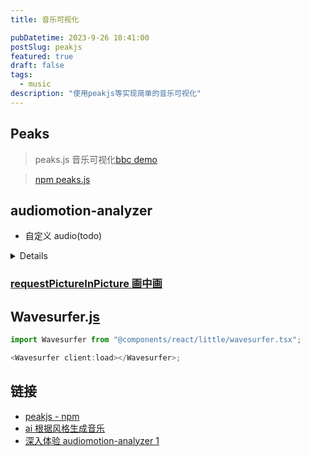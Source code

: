 ```yaml
---
title: 音乐可视化

pubDatetime: 2023-9-26 10:41:00
postSlug: peakjs
featured: true
draft: false
tags:
  - music
description: "使用peakjs等实现简单的音乐可视化"
---
```


## Peaks

> peaks.js 音乐可视化[bbc demo](https://waveform.prototyping.bbc.co.uk/)

> [npm peaks.js](https://www.npmjs.com/package/peaks.js)


<Peaks client:load />

## audiomotion-analyzer


<Motion client:load />

- 自定义 audio(todo)

<details>

```tsx
import React, {
  useRef,
  useLayoutEffect,
  useState,
  useEffect,
  MouseEvent,
} from "react";
// import './Audio.css';
import uniqueId from "lodash.uniqueid";

function transTime(value: number) {
  var time = "";
  var h = parseInt(`${value / 3600}`);
  value %= 3600;
  var m = parseInt(`${value / 60}`);
  var s = parseInt(`${value % 60}`);
  if (h > 0) {
    time = formatTime(h + ":" + m + ":" + s);
  } else {
    time = formatTime(m + ":" + s);
  }

  return time;
}

function formatTime(value: string) {
  var time = "";
  var s = value.split(":");
  var i = 0;
  for (; i < s.length - 1; i++) {
    time += s[i].length === 1 ? "0" + s[i] : s[i];
    time += ":";
  }
  time += s[i].length === 1 ? "0" + s[i] : s[i];

  return time;
}

export const Audio: React.FC<any> = props => {
  const { src, width = "80%", height = "30px" } = props;

  const audioRef = useRef<HTMLAudioElement>(null);
  const barBgRef = useRef<HTMLDivElement>(null);
  const barRef = useRef<HTMLDivElement>(null);
  const dotRef = useRef<HTMLSpanElement>(null);
  const uidRef = useRef<string>(uniqueId());

  const [toggle, setToggle] = useState<boolean>(true);
  const [progress, setProgress] = useState<number>(0);
  const [duration, setDuration] = useState<string>("00 : 00");
  const [currentTime, setCurrentTime] = useState<string>("00:00");

  useLayoutEffect(() => {
    if (audioRef.current && src) {
      audioRef.current.addEventListener("play", (e: Event) => {
        const pid = (e.target as HTMLAudioElement).getAttribute("pid");
        const audios = document.querySelectorAll("audio");
        console.log(audios);

        console.log("pid", pid);
        audios.forEach((element, index) => {
          if (element.getAttribute("pid") === pid) return;
          element.pause();
        });
      });

      audioRef.current.addEventListener("loadedmetadata", e => {
        const duration = transTime(
          (e.target as HTMLAudioElement).duration as number
        );
        setDuration(duration);
      });
      audioRef.current.addEventListener("play", _res => {
        setToggle(false);
      });
      audioRef.current.addEventListener("pause", () => {
        setToggle(true);
      });
      audioRef.current.addEventListener("timeupdate", e => {
        let value =
          (e.target as HTMLAudioElement).currentTime /
          (audioRef.current as HTMLAudioElement).duration;
        setProgress(value * 100);
        setCurrentTime(transTime((e.target as HTMLAudioElement).currentTime));
        // console.log('timeupdate res', res.target.currentTime);
      });
    }
    return () => {};
  }, [src]);

  useEffect(() => {
    if (dotRef.current && src) {
      const position = {
        oriOffestLeft: 0, // 移动开始时进度条的点距离进度条的偏移值
        oriX: 0, // 移动开始时的x坐标
        maxLeft: 0, // 向左最大可拖动距离
        maxRight: 0, // 向右最大可拖动距离
      };
      let flag = false; // 标记是否拖动开始

      // 按下
      const down = (event: TouchEvent | MouseEvent) => {
        if (!audioRef.current?.paused || audioRef.current.currentTime !== 0) {
          flag = true;
          position.oriOffestLeft = dotRef.current?.offsetLeft ?? 0; // 初始位置
          position.oriX = position.oriX =
            event instanceof TouchEvent
              ? event.touches[0].clientX
              : event.clientX; // 要同时适配mousedown和touchstart事件
          position.maxLeft = position.oriOffestLeft; // 向左最大可拖动距离
          position.maxRight =
            barBgRef.current?.offsetWidth ?? 0 - position.oriOffestLeft; // 向右边最大可拖动距离

          if (event && event.preventDefault) {
            event.preventDefault();
          } else {
            (event as TouchEvent).returnValue = false;
          }

          // 禁止事件冒泡
          if (event && event.stopPropagation) {
            event.stopPropagation();
          }
        }
      };
      // 移动
      const move = (event: TouchEvent | MouseEvent) => {
        if (flag && barBgRef.current) {
          let clientX =
            event instanceof TouchEvent
              ? event.touches[0].clientX
              : event.clientX; // 要同时适配mousemove和touchmove事件

          let length = clientX - position.oriX;
          if (length > position.maxRight) {
            length = position.maxRight;
          } else if (length < -position.maxLeft) {
            length = -position.maxLeft;
          }
          // let pgsWidth = barBgRef.current?.offsetWidth;
          let pgsWidth = parseFloat(
            window.getComputedStyle(barBgRef.current).width.replace("px", "")
          );
          let rate = (position.oriOffestLeft + length) / pgsWidth;

          console.log("===", position.oriOffestLeft, length);

          console.log(
            "偏移总长比例",
            (audioRef.current as HTMLAudioElement).duration * rate,
            rate
          );
          (audioRef.current as HTMLAudioElement).currentTime =
            (audioRef.current as HTMLAudioElement).duration * rate;
        }
      };
      // 结束
      const end = () => {
        flag = false;
      };

      // 鼠标按下时
      dotRef.current.addEventListener("mousedown", down as any, false);
      dotRef.current.addEventListener("touchstart", down, false);

      // 开始拖动
      document.addEventListener("mousemove", move as any, false);
      document.addEventListener("touchmove", move, false);

      // 拖动结束
      document.addEventListener("mouseup", end, false);
      barBgRef.current?.addEventListener("touchend", end, false);
    }
  }, [src]);

  const handlePaly = () => {
    if (toggle && src) {
      audioRef.current?.play();
      return;
    }
    audioRef.current?.pause();
    return;
  };

  return (
    <>
      <audio
        //@ts-ignore
        pid={uidRef.current}
        controls={false}
        src={src}
        preload="metadata"
        ref={audioRef}
      >
        您的浏览器不支持 audio 标签
      </audio>
      <div className="audio-container" style={{ width, height }}>
        <div className="audio-toggle" onClick={handlePaly}>
          {toggle && src ? ">" : "||"}
        </div>
        <div className="audio-progress-bar-bg h-[20px]" ref={barBgRef}>
          <span
            ref={dotRef}
            className="progressDot"
            style={{ left: `${progress - 2}%` }}
          ></span>
          <div
            ref={barRef}
            className="audio-progress-bar h-full bg-[#e0e0e0]"
            style={{
              width: `${progress}%`,
            }}
          ></div>
        </div>
        <div className="audio-time">
          {currentTime}/{duration}
        </div>
      </div>
    </>
  );
};
export default Audio;
```

</details>

### [requestPictureInPicture 画中画](https://developer.mozilla.org/zh-CN/docs/Web/API/HTMLVideoElement/requestPictureInPicture)

## Wavesurfer.[js](https://wavesurfer.xyz/)

```js
import Wavesurfer from "@components/react/little/wavesurfer.tsx";

<Wavesurfer client:load></Wavesurfer>;
```

## 链接

- [peakjs - npm](https://www.npmjs.com/package/peaks.js)
- [ai 根据风格生成音乐](https://bgmcat.com/home)
- [深入体验 audiomotion-analyzer 1](/notes_astro3/music)
